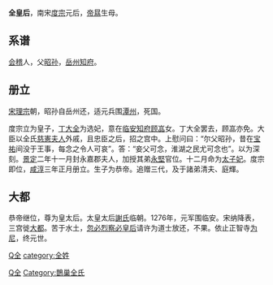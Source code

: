 '''全皇后'''{{BD|1241年||1309年||catIdx=Q}}，南宋[[宋度宗|度宗]]元后，[[宋恭帝|帝㬎]]生母。

== 系谱 ==
[[会稽|会稽]]人，父[[全昭孙|昭孙]]，[[岳州|岳州]][[知府|知府]]。

== 册立 ==
[[宋理宗|宋理宗]]朝，昭孙自岳州还，适元兵围[[潭州_(隋朝)|潭州]]，死国。

度宗立为皇子，[[丁大全|丁大全]]为选妃，意在[[临安府_(浙江)|临安]][[知府|知府]][[顾嵓|顾嵓]]女。丁大全罢去，顾嵓亦免。大臣以全氏[[慈憲夫人|慈憲夫人]]外戚，且忠臣之后，招之宫中。上慰问曰：“尔父昭孙，昔在[[宝祐|宝祐]]间没于王事，每念之令人可哀”。答：“妾父可念，淮湖之民尤可念也”。以为深刻。[[景定|景定]]二年十一月封永嘉郡夫人，加授其弟[[全允坚|永堅]]官位。十二月命为[[皇太子妃|太子妃]]。度宗即位，[[咸淳|咸淳]]三年正月册立。生子为恭帝。追赠三代，及于諸弟清夫、庭輝。

== 大都 ==
恭帝继位，尊为皇太后。太皇太后[[謝道清|謝氏]]临朝。1276年，元军围临安。宋纳降表，三宫徙[[元大都|大都]]。苦于水土，[[忽必烈|忽必烈]][[察必皇后|察必皇后]]请许为道士放还，不果。依止正智寺[[出家|为尼]]，终元世。

{{start box}} 
{{s-before|[[謝道清|謝皇后]]}} 
{{s-title|[[:Category:宋朝皇后|宋朝皇后]]|1267年—1274年}} 
{{s-after|[[察必皇后|察必皇后]]|[[:Category:元朝皇后|元朝皇后]]}} 
{{end box}}

{{宋朝皇后}}
{{宋度宗皇室}}
[[Category:南宋皇后|Q全]]
[[category:南宋皇太后|Q全]]
[[Category:鵲巢全氏|Category:鵲巢全氏]]
[[category:全姓|category:全姓]]